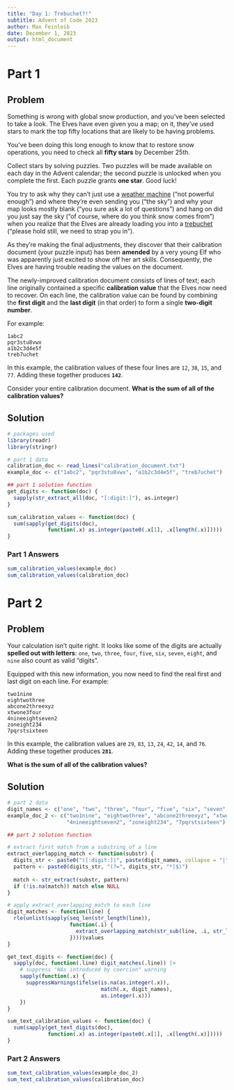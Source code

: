 ```yaml
---
title: "Day 1: Trebuchet?!"
subtitle: Advent of Code 2023
author: Max Feinleib
date: December 1, 2023
output: html_document
---
```


# Part 1

## Problem

Something is wrong with global snow production, and you've been selected to take a look. The Elves have even given you a map; on it, they've used stars to mark the top fifty locations that are likely to be having problems.

You've been doing this long enough to know that to restore snow operations, you need to check all **fifty stars** by December 25th.

Collect stars by solving puzzles. Two puzzles will be made available on each day in the Advent calendar; the second puzzle is unlocked when you complete the first. Each puzzle grants **one star**. Good luck!

You try to ask why they can't just use a [weather machine](https://adventofcode.com/2015/day/1) ("not powerful enough") and where they're even sending you ("the sky") and why your map looks mostly blank ("you sure ask a lot of questions") and hang on did you just say the sky ("of course, where do you think snow comes from") when you realize that the Elves are already loading you into a [trebuchet](https://en.wikipedia.org/wiki/Trebuchet) ("please hold still, we need to strap you in").

As they're making the final adjustments, they discover that their calibration document (your puzzle input) has been **amended** by a very young Elf who was apparently just excited to show off her art skills. Consequently, the Elves are having trouble reading the values on the document.

The newly-improved calibration document consists of lines of text; each line originally contained a specific **calibration value** that the Elves now need to recover. On each line, the calibration value can be found by combining the **first digit** and the **last digit** (in that order) to form a single **two-digit number**.

For example:

```
1abc2
pqr3stu8vwx
a1b2c3d4e5f
treb7uchet
```

In this example, the calibration values of these four lines are `12`, `38`, `15`, and `77`. Adding these together produces **`142`**.

Consider your entire calibration document. **What is the sum of all of the calibration values?**

## Solution
```r
# packages used
library(readr)
library(stringr)
```

```r
# part 1 data
calibration_doc <- read_lines("calibration_document.txt")
example_doc <- c("1abc2", "pqr3stu8vwx", "a1b2c3d4e5f", "treb7uchet")
```

```r
## part 1 solution function
get_digits <- function(doc) {
  sapply(str_extract_all(doc, "[:digit:]"), as.integer)
}

sum_calibration_values <- function(doc) {
  sum(sapply(get_digits(doc), 
             function(.x) as.integer(paste0(.x[1], .x[length(.x)]))))
}
```

### Part 1 Answers
```r
sum_calibration_values(example_doc)
sum_calibration_values(calibration_doc)
```

# Part 2

## Problem

Your calculation isn't quite right. It looks like some of the digits are actually **spelled out with letters**: `one`, `two`, `three`, `four`, `five`, `six`, `seven`, `eight`, and `nine` also count as valid "digits".

Equipped with this new information, you now need to find the real first and last digit on each line. For example:

```
two1nine
eightwothree
abcone2threexyz
xtwone3four
4nineeightseven2
zoneight234
7pqrstsixteen
```

In this example, the calibration values are `29`, `83`, `13`, `24`, `42`, `14`, and `76`. Adding these together produces **`281`**.

**What is the sum of all of the calibration values?**

## Solution

```r
# part 2 data
digit_names <- c("one", "two", "three", "four", "five", "six", "seven", "eight", "nine")
example_doc_2 <- c("two1nine", "eightwothree", "abcone2threexyz", "xtwone3four", 
                   "4nineeightseven2", "zoneight234", "7pqrstsixteen")
```

```r
## part 2 solution function

# extract first match from a substring of a line
extract_overlapping_match <- function(substr) {
  digits_str <- paste0("([:digit:]|", paste(digit_names, collapse = "|"), ")")
  pattern <- paste0(digits_str, "(?=", digits_str, "*|$)")
  
  match <- str_extract(substr, pattern)
  if (!is.na(match)) match else NULL
}

# apply extract_overlapping_match to each line
digit_matches <- function(line) {
  rle(unlist(sapply(seq_len(str_length(line)), 
                    function(.i) {
                      extract_overlapping_match(str_sub(line, .i, str_length(line)))
                    })))$values
}

get_text_digits <- function(doc) {
  sapply(doc, function(.line) digit_matches(.line)) |> 
    # suppress "NAs introduced by coercion" warning
    sapply(function(.x) {
      suppressWarnings(ifelse(is.na(as.integer(.x)), 
                              match(.x, digit_names), 
                              as.integer(.x)))
    })
}

sum_text_calibration_values <- function(doc) {
  sum(sapply(get_text_digits(doc), 
             function(.x) as.integer(paste0(.x[1], .x[length(.x)]))))
}
```

### Part 2 Answers
```r
sum_text_calibration_values(example_doc_2)
sum_text_calibration_values(calibration_doc)
```
